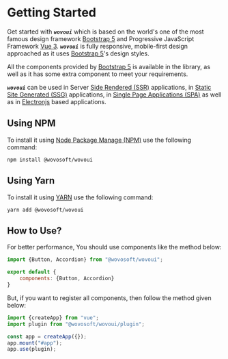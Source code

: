 
<Meta title="Installation" />

# Getting Started

Get started with ***`wovoui`*** which is based on the world's one of the most famous design
framework [Bootstrap 5](https://getbootstrap.com/) and Progressive JavaScript Framework
[Vue 3](https://v3.vuejs.org/).
***`wovoui`*** is fully responsive, mobile-first design approached as it
uses [Bootstrap 5](https://getbootstrap.com/docs/5.0/getting-started/introduction/)'s design styles.

All the components provided by [Bootstrap 5](https://getbootstrap.com/docs/5.0/getting-started/introduction/) is
available in the library, as well as it has some extra component to meet your requirements.

***`wovoui`*** can be used in Server [Side Rendered (SSR)](https://en.wikipedia.org/wiki/Server-side_scripting)
applications, in [Static Site Generated (SSG)](https://jamstack.org/generators/) applications,
in [Single Page Applications (SPA)](https://en.wikipedia.org/wiki/Single-page_application) as well as
in [Electronjs](https://www.electronjs.org/) based applications.

## Using NPM

To install it using [Node Package Manage (NPM)](https://nodejs.org/en/download/package-manager/) use the following
command:

```shell
npm install @wovosoft/wovoui
```

## Using Yarn

To install it using [YARN](https://yarnpkg.com/) use the following command:

```shell
yarn add @wovosoft/wovoui
```

## How to Use?

For better performance, You should use components like the method below:

```javascript
import {Button, Accordion} from "@wovosoft/wovoui";

export default {
    components: {Button, Accordion}
}
```

But, if you want to register all components, then follow the method given below:

```javascript
import {createApp} from "vue";
import plugin from "@wovosoft/wovoui/plugin";

const app = createApp({});
app.mount("#app");
app.use(plugin);
```